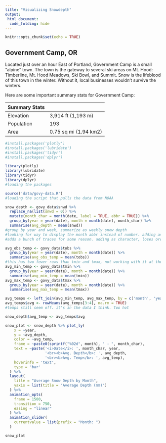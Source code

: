 ```yaml
---
title: "Visualizing Snowdepth"
output:
 html_document:
  code_folding: hide
---
```


```r
knitr::opts_chunk$set(echo = TRUE)
```

## Government Camp, OR

Located just over an hour East of Portland, Government Camp is a small "alpine" town. The town is the gateway to several ski areas on Mt. Hood: Timberline, Mt. Hood Meadows, Ski Bowl, and Summit. Snow is the lifeblood of this town in the winter. Without it, local businesses wouldn't survive the winters.

Here are some important summary stats for Government Camp:

| Summary Stats |  |
|----|----|
| Elevation | 3,914 ft (1,193 m) |
| Population | 193 |
| Area | 0.75 sq mi (1.94 km2) |

```r
#install.packages('plotly')
#install.packages('lubridate')
#install.packages('tidyr')
#install.packages('dplyr')

library(plotly)
library(lubridate)
library(tidyr)
library(dplyr)
#loading the packages

source('data/govy-data.R')
#loading the script that pulls the data from NOAA

```
``` r

snow_depth <- govy_data$snwd %>%
  replace_na(list(snwd = 0)) %>%
  mutate(month_char = month(date, label = TRUE, abbr = TRUE)) %>%
  group_by(year = year(date), month = month(date), month_char) %>%
  summarise(avg_depth = mean(snwd))
#group by year and week, summarize as weekly snow depth
#looking for way to display the month abbr instead of number. adding as factor
#adds a bunch of traces for some reason. adding as character, loses order

avg_obs_temp <- govy_data$tobs %>%
  group_by(year = year(date), month = month(date)) %>%
  summarise(avg_obs_temp = mean(tobs))
#this has two fewer rows than tmin and tmax, not working with it at the moment
avg_min_temp <- govy_data$tmin %>%
  group_by(year = year(date), month = month(date)) %>%
  summarise(avg_min_temp = mean(tmin))
avg_max_temp <- govy_data$tmax %>%
  group_by(year = year(date), month = month(date)) %>%
  summarise(avg_max_temp = mean(tmax))

avg_temps <- left_join(avg_min_temp, avg_max_temp, by = c('month', 'year'))
avg_temps$avg <- rowMeans(avg_temps[3:4], na.rm = TRUE)
#temps still seem off. it's in the data I think. Too hot

snow_depth$avg_temp <- avg_temps$avg

snow_plot <- snow_depth %>% plot_ly(
    x = ~year, 
    y = ~avg_depth, 
    color = ~avg_temp, 
    frame = ~paste0(sprintf("%02d", month), " - ", month_char),
    text = ~paste('<i>Date</i>: ', month_char, year,
                  '<br><b>Avg. Depth</b>: ', avg_depth, 
                  '<br><b>Avg. Temp</b>: ', avg_temp),
    hoverinfo = 'text',
    type = 'bar'
  ) %>%
  layout(
    title = "Average Snow Depth by Month", 
    yaxis = list(title = "Average Depth (mm)")
  ) %>%
  animation_opts(
    frame = 1500,
    transition = 750,
    easing = "linear"
  ) %>%
  animation_slider(
    currentvalue = list(prefix = "Month: ")
  )

snow_plot
```
